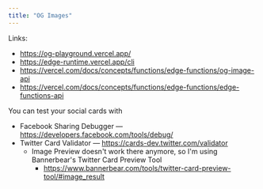 ```yaml
---
title: "OG Images"
---
```


Links:

- https://og-playground.vercel.app/
- https://edge-runtime.vercel.app/cli
- https://vercel.com/docs/concepts/functions/edge-functions/og-image-api
- https://vercel.com/docs/concepts/functions/edge-functions/edge-functions-api

You can test your social cards with

- Facebook Sharing Debugger — https://developers.facebook.com/tools/debug/
- Twitter Card Validator — https://cards-dev.twitter.com/validator
  - Image Preview doesn't work there anymore, so I'm using Bannerbear's Twitter
    Card Preview Tool
    - https://www.bannerbear.com/tools/twitter-card-preview-tool/#image_result

